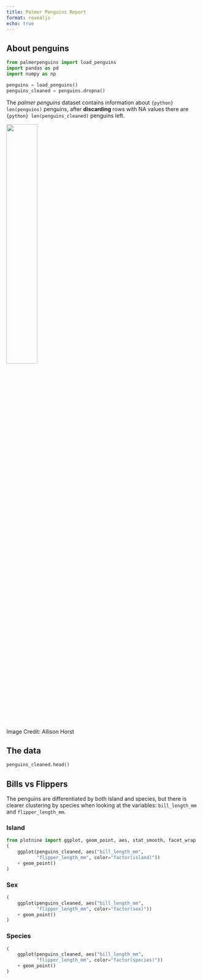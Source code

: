 ```yaml
---
title: Palmer Penguins Report
format: revealjs
echo: true
---
```


## About penguins

```python
from palmerpenguins import load_penguins
import pandas as pd
import numpy as np

penguins = load_penguins()
penguins_cleaned = penguins.dropna()
```

The *palmer penguins* dataset contains information about `{python} len(penguins)` penguins, after **discarding** rows with NA values there are `{python} len(penguins_cleaned)` penguins left.

<img src='palmer-penguins_by-allison-horst.png' width='40%'/>

Image Credit: Allison Horst

## The data

```python
penguins_cleaned.head()
```

## Bills vs Flippers

The penguins are differentiated by both island and species, but there is clearer clustering by species when looking at the variables: `bill_length_mm` and `flipper_length_mm`.

::: {.panel-tabset}

### Island

```python
from plotnine import ggplot, geom_point, aes, stat_smooth, facet_wrap
(
    ggplot(penguins_cleaned, aes("bill_length_mm",
           "flipper_length_mm", color="factor(island)"))
    + geom_point()
)
```

### Sex

```python
(
    ggplot(penguins_cleaned, aes("bill_length_mm",
           "flipper_length_mm", color="factor(sex)"))
    + geom_point()
)
```

### Species

```python
(
    ggplot(penguins_cleaned, aes("bill_length_mm",
           "flipper_length_mm", color="factor(species)"))
    + geom_point()
)
```

:::
